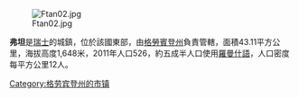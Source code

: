 {{Unreferenced|time=2016-05-28T03:11:37+00:00}}
[[Image:Ftan02.jpg|right]]

'''弗坦'''是[[瑞士|瑞士]]的城鎮，位於該國東部，由[[格勞賓登州|格勞賓登州]]負責管轄，面積43.11平方公里，海拔高度1,648米，2011年人口526，約五成半人口使用[[羅曼什語|羅曼什語]]，人口密度每平方公里12人。

{{Switzerland-geo-stub}}
[[Category:格劳宾登州的市镇|Category:格劳宾登州的市镇]]
